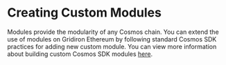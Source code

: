 # Creating Custom Modules
Modules provide the modularity of any Cosmos chain. You can extend
the use of modules on Gridiron Ethereum by following standard Cosmos SDK practices for
adding new custom module. You can view more information about building 
custom Cosmos SDK modules [here](https://docs.cosmos.network/main/building-modules/module-manager).